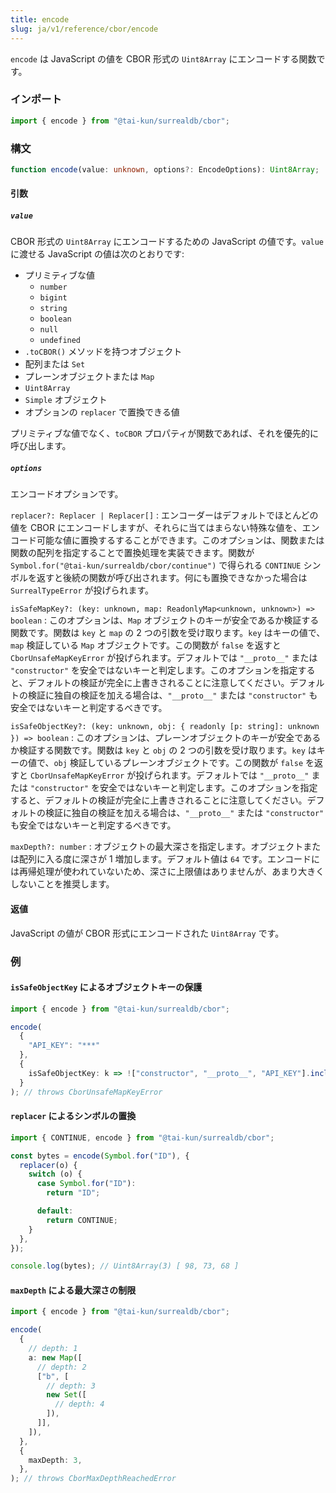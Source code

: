 ```yaml
---
title: encode
slug: ja/v1/reference/cbor/encode
---
```


`encode` は JavaScript の値を CBOR 形式の `Uint8Array` にエンコードする関数です。

### インポート

```ts
import { encode } from "@tai-kun/surrealdb/cbor";
```

### 構文

```ts
function encode(value: unknown, options?: EncodeOptions): Uint8Array;
```

#### 引数

##### `value`

CBOR 形式の `Uint8Array` にエンコードするための JavaScript の値です。`value` に渡せる JavaScript の値は次のとおりです:

- プリミティブな値
  - `number`
  - `bigint`
  - `string`
  - `boolean`
  - `null`
  - `undefined`
- `.toCBOR()` メソッドを持つオブジェクト
- 配列または `Set`
- プレーンオブジェクトまたは `Map`
- `Uint8Array`
- `Simple` オブジェクト
- オプションの `replacer` で置換できる値

プリミティブな値でなく、`toCBOR` プロパティが関数であれば、それを優先的に呼び出します。

##### `options`

エンコードオプションです。

`replacer?: Replacer | Replacer[]`
:   エンコーダーはデフォルトでほとんどの値を CBOR にエンコードしますが、それらに当てはまらない特殊な値を、エンコード可能な値に置換するすることができます。このオプションは、関数または関数の配列を指定することで置換処理を実装できます。関数が `Symbol.for("@tai-kun/surrealdb/cbor/continue")` で得られる `CONTINUE` シンボルを返すと後続の関数が呼び出されます。何にも置換できなかった場合は `SurrealTypeError` が投げられます。

`isSafeMapKey?: (key: unknown, map: ReadonlyMap<unknown, unknown>) => boolean`
:   このオプションは、`Map` オブジェクトのキーが安全であるか検証する関数です。関数は `key` と `map` の 2 つの引数を受け取ります。`key` はキーの値で、`map` 検証している `Map` オブジェクトです。この関数が `false` を返すと `CborUnsafeMapKeyError` が投げられます。デフォルトでは `"__proto__"` または `"constructor"` を安全ではないキーと判定します。このオプションを指定すると、デフォルトの検証が完全に上書きされることに注意してください。デフォルトの検証に独自の検証を加える場合は、`"__proto__"` または `"constructor"` も安全ではないキーと判定するべきです。

`isSafeObjectKey?: (key: unknown, obj: { readonly [p: string]: unknown }) => boolean`
:   このオプションは、プレーンオブジェクトのキーが安全であるか検証する関数です。関数は `key` と `obj` の 2 つの引数を受け取ります。`key` はキーの値で、`obj` 検証しているプレーンオブジェクトです。この関数が `false` を返すと `CborUnsafeMapKeyError` が投げられます。デフォルトでは `"__proto__"` または `"constructor"` を安全ではないキーと判定します。このオプションを指定すると、デフォルトの検証が完全に上書きされることに注意してください。デフォルトの検証に独自の検証を加える場合は、`"__proto__"` または `"constructor"` も安全ではないキーと判定するべきです。

`maxDepth?: number`
:   オブジェクトの最大深さを指定します。オブジェクトまたは配列に入る度に深さが 1 増加します。デフォルト値は `64` です。エンコードには再帰処理が使われていないため、深さに上限値はありませんが、あまり大きくしないことを推奨します。

#### 返値

JavaScript の値が CBOR 形式にエンコードされた `Uint8Array` です。

### 例

#### `isSafeObjectKey` によるオブジェクトキーの保護

```ts
import { encode } from "@tai-kun/surrealdb/cbor";

encode(
  {
    "API_KEY": "***"
  },
  {
    isSafeObjectKey: k => !["constructor", "__proto__", "API_KEY"].includes(k),
  }
); // throws CborUnsafeMapKeyError
```

#### `replacer` によるシンボルの置換

```ts
import { CONTINUE, encode } from "@tai-kun/surrealdb/cbor";

const bytes = encode(Symbol.for("ID"), {
  replacer(o) {
    switch (o) {
      case Symbol.for("ID"):
        return "ID";

      default:
        return CONTINUE;
    }
  },
});

console.log(bytes); // Uint8Array(3) [ 98, 73, 68 ]
```

#### `maxDepth` による最大深さの制限

```ts
import { encode } from "@tai-kun/surrealdb/cbor";

encode(
  {
    // depth: 1
    a: new Map([
      // depth: 2
      ["b", [
        // depth: 3
        new Set([
          // depth: 4
        ]),
      ]],
    ]),
  },
  {
    maxDepth: 3,
  },
); // throws CborMaxDepthReachedError
```
